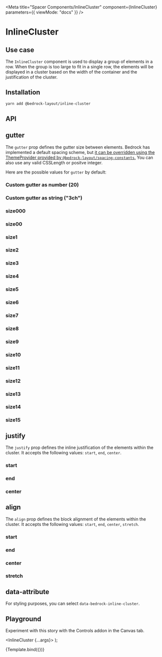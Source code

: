 

<Meta
  title="Spacer Components/InlineCluster"
  component={InlineCluster}
  parameters={{ viewMode: "docs" }}
/>

# InlineCluster

## Use case

The `InlineCluster` component is used to display a group of elements in a row. When the group is too large to fit in a single row, the elements will be displayed in a cluster based on the width of the container and the justification of the cluster.

## Installation

```bash
yarn add @bedrock-layout/inline-cluster
```

## API

<Story name="API" argTypes={argTypes} />

<ArgsTable story="API" />

## gutter

The `gutter` prop defines the gutter size between elements. Bedrock has implemented a default spacing scheme, but [it can be overridden using the ThemeProvider provided by `@bedrock-layout/spacing-constants`.](/docs/spacing--page#integrating-with-your-design-system)
You can also use any valid CSSLength or positve integer.

Here are the possible values for `gutter` by default:

<Canvas withSource="open">
  <Story name="gutter">
    <h3>Custom gutter as number (20)</h3>
    <InlineCluster gutter={20}>
      <Component widthLevel={5} />
      <Component widthLevel={0.5} />
      <Component />
      <Component widthLevel={4} />
    </InlineCluster>
    <h3>Custom gutter as string ("3ch")</h3>
    <InlineCluster gutter="3ch">
      <Component widthLevel={5} />
      <Component widthLevel={0.5} />
      <Component />
      <Component widthLevel={4} />
    </InlineCluster>
    <h3>size000</h3>
    <InlineCluster gutter="size000">
      <Component widthLevel={5} />
      <Component widthLevel={0.5} />
      <Component />
      <Component widthLevel={4} />
    </InlineCluster>
    <h3>size00</h3>
    <InlineCluster gutter="size00">
      <Component widthLevel={5} />
      <Component widthLevel={0.5} />
      <Component />
      <Component widthLevel={4} />
    </InlineCluster>
    <h3>size1</h3>
    <InlineCluster gutter="size1">
      <Component widthLevel={5} />
      <Component widthLevel={0.5} />
      <Component />
      <Component widthLevel={4} />
    </InlineCluster>
    <h3>size2</h3>
    <InlineCluster gutter="size2">
      <Component widthLevel={5} />
      <Component widthLevel={0.5} />
      <Component />
      <Component widthLevel={4} />
    </InlineCluster>
    <h3>size3</h3>
    <InlineCluster gutter="size3">
      <Component widthLevel={5} />
      <Component widthLevel={0.5} />
      <Component />
      <Component widthLevel={4} />
    </InlineCluster>
    <h3>size4</h3>
    <InlineCluster gutter="size4">
      <Component widthLevel={5} />
      <Component widthLevel={0.5} />
      <Component />
      <Component widthLevel={4} />
    </InlineCluster>
    <h3>size5</h3>
    <InlineCluster gutter="size5">
      <Component widthLevel={5} />
      <Component widthLevel={0.5} />
      <Component />
      <Component widthLevel={4} />
    </InlineCluster>
    <h3>size6</h3>
    <InlineCluster gutter="size6">
      <Component widthLevel={5} />
      <Component widthLevel={0.5} />
      <Component />
      <Component widthLevel={4} />
    </InlineCluster>
    <h3>size7</h3>
    <InlineCluster gutter="size7">
      <Component widthLevel={5} />
      <Component widthLevel={0.5} />
      <Component />
      <Component widthLevel={4} />
    </InlineCluster>
    <h3>size8</h3>
    <InlineCluster gutter="size8">
      <Component widthLevel={5} />
      <Component widthLevel={0.5} />
      <Component />
      <Component widthLevel={4} />
    </InlineCluster>
    <h3>size9</h3>
    <InlineCluster gutter="size9">
      <Component widthLevel={5} />
      <Component widthLevel={0.5} />
      <Component />
      <Component widthLevel={4} />
    </InlineCluster>
    <h3>size10</h3>
    <InlineCluster gutter="size10">
      <Component widthLevel={5} />
      <Component widthLevel={0.5} />
      <Component />
      <Component widthLevel={4} />
    </InlineCluster>
    <h3>size11</h3>
    <InlineCluster gutter="size11">
      <Component widthLevel={5} />
      <Component widthLevel={0.5} />
      <Component />
      <Component widthLevel={4} />
    </InlineCluster>
    <h3>size12</h3>
    <InlineCluster gutter="size12">
      <Component widthLevel={5} />
      <Component widthLevel={0.5} />
      <Component />
      <Component widthLevel={4} />
    </InlineCluster>
    <h3>size13</h3>
    <InlineCluster gutter="size13">
      <Component widthLevel={5} />
      <Component widthLevel={0.5} />
      <Component />
      <Component widthLevel={4} />
    </InlineCluster>
    <h3>size14</h3>
    <InlineCluster gutter="size14">
      <Component widthLevel={5} />
      <Component widthLevel={0.5} />
      <Component />
      <Component widthLevel={4} />
    </InlineCluster>
    <h3>size15</h3>
    <InlineCluster gutter="size15">
      <Component widthLevel={5} />
      <Component widthLevel={0.5} />
      <Component />
      <Component widthLevel={4} />
    </InlineCluster>
  </Story>
</Canvas>

## justify

The `justify` prop defines the inline justification of the elements within the cluster. It accepts the following values: `start`, `end`, `center`.

<Canvas withSource="open">
  <Story name="justify">
    <h3>start</h3>
    <InlineCluster justify="start" gutter="size7">
      <Component widthLevel={5} />
      <Component widthLevel={0.5} />
      <Component />
      <Component widthLevel={4} />
    </InlineCluster>
    <h3>end</h3>
    <InlineCluster justify="end" gutter="size7">
      <Component widthLevel={5} />
      <Component widthLevel={0.5} />
      <Component />
      <Component widthLevel={4} />
    </InlineCluster>
    <h3>center</h3>
    <InlineCluster justify="center" gutter="size7">
      <Component widthLevel={5} />
      <Component widthLevel={0.5} />
      <Component />
      <Component widthLevel={4} />
    </InlineCluster>
  </Story>
</Canvas>

## align

The `align` prop defines the block alignment of the elements within the cluster. It accepts the following values: `start`, `end`, `center`, `stretch`.

<Canvas withSource="open">
  <Story name="align">
    <h3>start</h3>
    <InlineCluster align="start" gutter="size7">
      <Component style={{ height: 200 }} widthLevel={5} />
      <Component widthLevel={0.5} />
      <Component />
    </InlineCluster>
    <h3>end</h3>
    <InlineCluster align="end" gutter="size7">
      <Component style={{ height: 200 }} widthLevel={5} />
      <Component widthLevel={0.5} />
      <Component />
    </InlineCluster>
    <h3>center</h3>
    <InlineCluster align="center" gutter="size7">
      <Component style={{ height: 200 }} widthLevel={5} />
      <Component widthLevel={0.5} />
      <Component />
    </InlineCluster>
    <h3>stretch</h3>
    <InlineCluster align="stretch" gutter="size7">
      <Component style={{ height: 200 }} widthLevel={5} />
      <Component widthLevel={0.5} />
      <Component />
    </InlineCluster>
  </Story>
</Canvas>

## data-attribute

For styling purposes, you can select `data-bedrock-inline-cluster`.

## Playground

Experiment with this story with the Controls addon in the Canvas tab.

   <InlineCluster {...args}>
      <Component widthLevel={5} />
      <Component widthLevel={0.5} />
      <Component />
      <Component widthLevel={4} />
    </InlineCluster>
);

<Canvas>
  <Story
    name="Playground"
    args={{
      gutter: "size3",
      justify: "start",
      align: "start",
    }}
    argTypes={argTypes}
  >
    {Template.bind({})}
  </Story>
</Canvas>

<ArgsTable story="Playground" />
